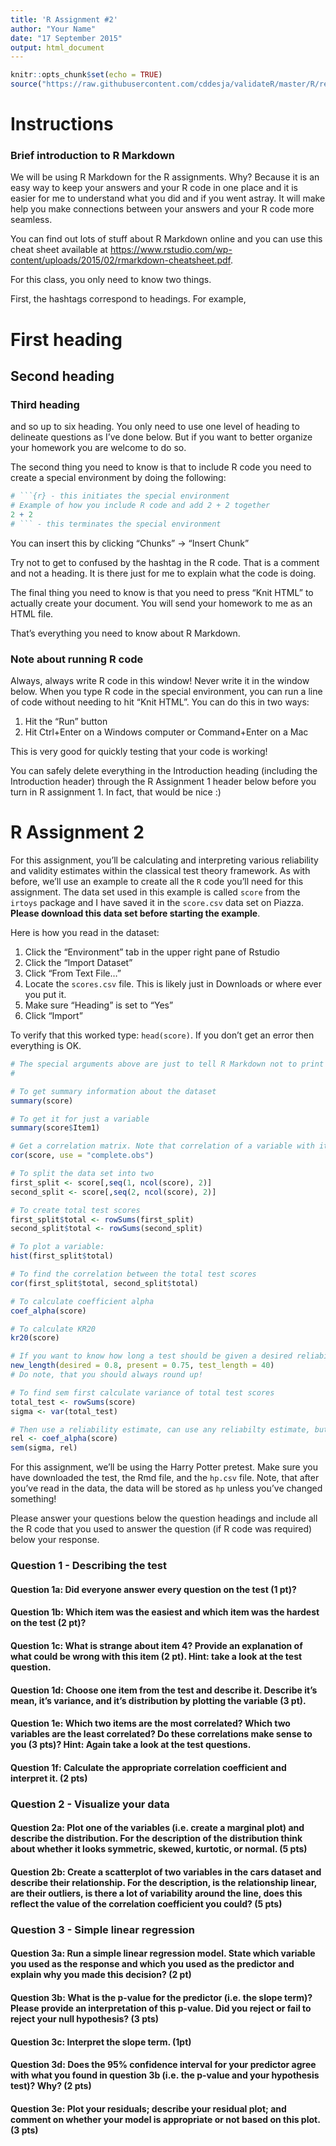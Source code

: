 ```yaml
---
title: 'R Assignment #2'
author: "Your Name"
date: "17 September 2015"
output: html_document
---
```


```r
knitr::opts_chunk$set(echo = TRUE)
source("https://raw.githubusercontent.com/cddesja/validateR/master/R/reliability.R")
```

# Instructions

### Brief introduction to R Markdown 

We will be using R Markdown for the R assignments. Why? Because it is an easy way to keep your answers and your R code in one place and it is easier for me to understand what you did and if you went astray. It will make help you make connections between your answers and your R code more seamless.

You can find out lots of stuff about R Markdown online and you can use this cheat sheet available at <https://www.rstudio.com/wp-content/uploads/2015/02/rmarkdown-cheatsheet.pdf>. 

For this class, you only need to know two things. 

First, the hashtags correspond to headings. For example,

# First heading
## Second heading
### Third heading

and so up to six heading. You only need to use one level of heading to delineate questions as I've done below. But if you want to better organize your homework you are welcome to do so.

The second thing you need to know is that to include R code you need to create a special environment by doing the following:

```r
# ```{r} - this initiates the special environment 
# Example of how you include R code and add 2 + 2 together
2 + 2
# ``` - this terminates the special environment
```

You can insert this by clicking "Chunks" -> "Insert Chunk"

Try not to get to confused by the hashtag in the R code. That is a comment and not a heading. It is there just for me to explain what the code is doing. 


The final thing you need to know is that you need to press "Knit HTML" to actually create your document. You will send your homework to me as an HTML file.

That's everything you need to know about R Markdown. 

### Note about running R code
Always, always write R code in this window! Never write it in the window below. When you type R code in the special environment, you can run a line of code without needing to hit "Knit HTML". You can do this in two ways:

1. Hit the "Run" button
2. Hit Ctrl+Enter on a Windows computer or Command+Enter on a Mac

This is very good for quickly testing that your code is working!

You can safely delete everything in the Introduction heading (including the Introduction header) through the R Assignment 1 header below before you turn in R assignment 1. In fact, that would be nice :) 

# R Assignment 2

For this assignment, you'll be calculating and interpreting various reliability and validity estimates within the classical test theory framework. As with before, we'll use an example to create all the `R` code you'll need for this assignment. The data set used in this example is called `score` from the `irtoys` package and I have saved it in the `score.csv` data set on Piazza. __Please download this data set before starting the example__.

Here is how you read in the dataset:

1. Click the "Environment" tab in the upper right pane of Rstudio
2. Click the "Import Dataset"
3. Click "From Text File..."
4. Locate the `scores.csv` file. This is likely just in Downloads or where ever you put it.
5. Make sure "Heading" is set to "Yes"
6. Click "Import"

To verify that this worked type: `head(score)`. If you don't get an error then everything is OK.

```r
# The special arguments above are just to tell R Markdown not to print this in your final HTML document
#

# To get summary information about the dataset
summary(score)

# To get it for just a variable
summary(score$Item1)

# Get a correlation matrix. Note that correlation of a variable with itself is 1
cor(score, use = "complete.obs")

# To split the data set into two
first_split <- score[,seq(1, ncol(score), 2)]
second_split <- score[,seq(2, ncol(score), 2)]

# To create total test scores
first_split$total <- rowSums(first_split)
second_split$total <- rowSums(second_split)

# To plot a variable:
hist(first_split$total)

# To find the correlation between the total test scores
cor(first_split$total, second_split$total)

# To calculate coefficient alpha
coef_alpha(score)

# To calculate KR20
kr20(score)

# If you want to know how long a test should be given a desired reliability of 0.8, a current reliability of 0.75, and a current test length of 40.
new_length(desired = 0.8, present = 0.75, test_length = 40)
# Do note, that you should always round up!

# To find sem first calculate variance of total test scores
total_test <- rowSums(score)
sigma <- var(total_test)

# Then use a reliability estimate, can use any reliabilty estimate, but we'll using coef_alpha here.
rel <- coef_alpha(score)
sem(sigma, rel)
```

For this assignment, we'll be using the Harry Potter pretest. Make sure you have downloaded the test, the Rmd file, and the `hp.csv` file. Note, that after you've read in the data, the data will be stored as `hp` unless you've changed something!

Please answer your questions below the question headings and include all the R code that you used to answer the question (if R code was required) below your response.

### Question 1 - Describing the test

#### Question 1a: Did everyone answer every question on the test (1 pt)?

#### Question 1b: Which item was the easiest and which item was the hardest on the test (2 pt)?

#### Question 1c: What is strange about item 4? Provide an explanation of what could be wrong with this item (2 pt). Hint: take a look at the test question. 

#### Question 1d: Choose one item from the test and describe it. Describe it's mean, it's variance, and it's distribution by plotting the variable (3 pt).

#### Question 1e: Which two items are the most correlated? Which two variables are the least correlated? Do these correlations make sense to you (3 pts)? Hint: Again take a look at the test questions. 

#### Question 1f: Calculate the appropriate correlation coefficient and interpret it. (2 pts)

### Question 2 - Visualize your data

#### Question 2a: Plot one of the variables (i.e. create a marginal plot) and describe the distribution. For the description of the distribution think about whether it looks symmetric, skewed, kurtotic, or normal. (5 pts)

#### Question 2b: Create a scatterplot of two variables in the cars dataset and describe their relationship. For the description, is the relationship linear, are their outliers, is there a lot of variability around the line, does this reflect the value of the correlation coefficient you could? (5 pts) 

### Question 3 - Simple linear regression

#### Question 3a: Run a simple linear regression model. State which variable you used as the response and which you used as the predictor and explain why you made this decision? (2 pt)

#### Question 3b: What is the p-value for the predictor (i.e. the slope term)? Please provide an interpretation of this p-value. Did you reject or fail to reject your null hypothesis? (3 pts)

#### Question 3c: Interpret the slope term. (1pt)

#### Question 3d: Does the 95% confidence interval for your predictor agree with what you found in question 3b (i.e. the p-value and your hypothesis test)? Why? (2 pts)

#### Question 3e: Plot your residuals; describe your residual plot; and comment on whether your model is appropriate or not based on this plot. (3 pts) 

